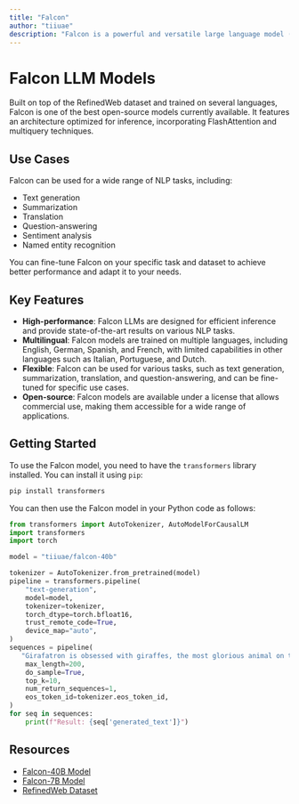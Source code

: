 ```yaml
---
title: "Falcon"
author: "tiiuae"
description: "Falcon is a powerful and versatile large language model (LLM) developed by the Technology Innovation Institute (TII) in the United Arab Emirates."
---
```


# Falcon LLM Models

Built on top of the RefinedWeb dataset and trained on several languages, Falcon is one of the best open-source models currently available. It features an architecture optimized for inference, incorporating FlashAttention and multiquery techniques.

## Use Cases

Falcon can be used for a wide range of NLP tasks, including:

- Text generation
- Summarization
- Translation
- Question-answering
- Sentiment analysis
- Named entity recognition

You can fine-tune Falcon on your specific task and dataset to achieve better performance and adapt it to your needs.

## Key Features

- **High-performance**: Falcon LLMs are designed for efficient inference and provide state-of-the-art results on various NLP tasks.
- **Multilingual**: Falcon models are trained on multiple languages, including English, German, Spanish, and French, with limited capabilities in other languages such as Italian, Portuguese, and Dutch.
- **Flexible**: Falcon can be used for various tasks, such as text generation, summarization, translation, and question-answering, and can be fine-tuned for specific use cases.
- **Open-source**: Falcon models are available under a license that allows commercial use, making them accessible for a wide range of applications.

## Getting Started

To use the Falcon model, you need to have the `transformers` library installed. You can install it using `pip`:

```bash
pip install transformers
```

You can then use the Falcon model in your Python code as follows:

```python
from transformers import AutoTokenizer, AutoModelForCausalLM
import transformers
import torch

model = "tiiuae/falcon-40b"

tokenizer = AutoTokenizer.from_pretrained(model)
pipeline = transformers.pipeline(
    "text-generation",
    model=model,
    tokenizer=tokenizer,
    torch_dtype=torch.bfloat16,
    trust_remote_code=True,
    device_map="auto",
)
sequences = pipeline(
   "Girafatron is obsessed with giraffes, the most glorious animal on the face of this Earth. Girafatron believes all other animals are irrelevant when compared to the glorious majesty of the giraffe.\nDaniel: Hello, Girafatron!\nGirafatron:",
    max_length=200,
    do_sample=True,
    top_k=10,
    num_return_sequences=1,
    eos_token_id=tokenizer.eos_token_id,
)
for seq in sequences:
    print(f"Result: {seq['generated_text']}")
```

## Resources

- [Falcon-40B Model](https://huggingface.co/tiiuae/falcon-40b)
- [Falcon-7B Model](https://huggingface.co/tiiuae/falcon-7b)
- [RefinedWeb Dataset](https://huggingface.co/datasets/tiiuae/falcon-refinedweb)
